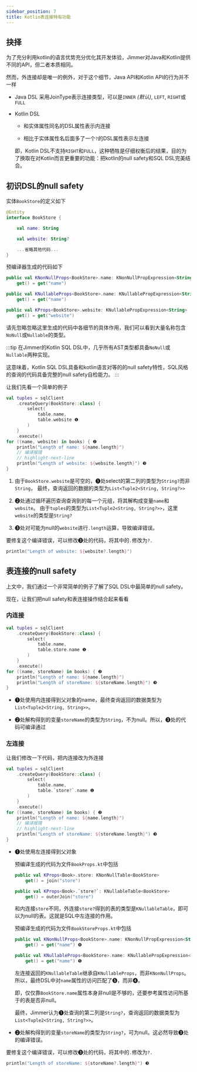 ```yaml
---
sidebar_position: 7
title: Kotlin表连接特有功能
---
```


## 抉择

为了充分利用kotlin的语言优势充分优化其开发体验，Jimmer对Java和Kotlin提供不同的API，但二者本质相同。

然而，外连接却是唯一的例外，对于这个细节，Java API和Kotlin API的行为并不一样

-   Java DSL
    采用JoinType表示连接类型，可以是`INNER` *(默认)*, `LEFT`, `RIGHT`或`FULL`

-   Kotlin DSL

    -   和实体属性同名的DSL属性表示内连接

    -   相比于实体属性名后面多了一个`?`的DSL属性表示左连接

    即，Kotlin DSL不支持`RIGHT`和`FULL`，这种牺牲是仔细权衡后的结果，目的为了换取在对Kotlin而言更重要的功能：把kotlin的null safety和SQL DSL完美结合。

## 初识DSL的null safety

实体`BookStore`的定义如下

```kotlin
@Entity
interface BookStore {

    val name: String

    val website: String?

    ...省略其他代码...
}
```

预编译器生成的代码如下

```kotlin
public val KNonNullProps<BookStore>.name: KNonNullPropExpression<String>
    get() = get("name")

public val KNullableProps<BookStore>.name: KNullablePropExpression<String>
    get() = get("name")

public val KProps<BookStore>.website: KNullablePropExpression<String>
    get() = get("website")
```

请先忽略忽略这里生成的代码中各细节的具体作用，我们可以看到大量名称包含`NoNull`或`Nullable`的类型。

:::tip
在Jimmer的Kotlin SQL DSL中，几乎所有AST类型都具备`NoNull`或`Nullable`两种实现。

这意味着，Kotlin SQL DSL具备和kotlin语言对等的的null safety特性，SQL风格的查询的代码具备完整的null safety自检能力。
:::

让我们先看一个简单的例子

```kotlin
val tuples = sqlClient
    .createQuery(BookStore::class) {
        select(
            table.name,
            table.website ❶
        )
    }
    .execute()
for ((name, website) in books) { ❷
    println("Length of name: ${name.length}")
    // 编译报错
    // highlight-next-line
    println("Length of website: ${website.length}") ❸
}
```

1.  由于`BookStore.website`是可空的，❶处select的第二列的类型为`String?`而非`String`，
    最终，查询返回的数据的类型为`List<Tuple2<String, String?>>`

2.  ❷处通过循环遍历查询查询到的每一个元组，将其解构成变量`name`和`website`。
    由于`tuples`的类型为`List<Tuple2<String, String?>>`，这里`website`的类型是`String?`

3.  ❸处对可能为null的`website`进行`.length`运算，导致编译错误。

要修复这个编译错误，可以修改❸处的代码，将其中的`.`修改为`?.`

```kotlin
println("Length of website: ${website?.length}")
```

## 表连接的null safety

上文中，我们通过一个非常简单的例子了解了SQL DSL中最简单的null safety。

现在，让我们把null safety和表连接操作结合起来看看

### 内连接

```kotlin
val tuples = sqlClient
    .createQuery(BookStore::class) {
        select(
            table.name,
            table.store.name ❶
        )
    }
    .execute()
for ((name, storeName) in books) { ❷
    println("Length of name: ${name.length}")
    println("Length of storeName: ${storeName.length}") ❸
}
```

-   ❶处使用内连接得到父对象的name，最终查询返回的数据类型为`List<Tuple2<String, String>>`。

-   ❷处解构得到的变量`storeName`的类型为`String`，不为null。所以，❸处的代码可编译通过

### 左连接

让我们修改一下代码，把内连接改为外连接

```kotlin
val tuples = sqlClient
    .createQuery(BookStore::class) {
        select(
            table.name,
            table.`store?`.name ❶
        )
    }
    .execute()
for ((name, storeName) in books) { ❷
    println("Length of name: ${name.length}")
    // 编译报错
    // highlight-next-line
    println("Length of storeName: ${storeName.length}") ❸
}
```

-   ❶处使用左连接得到父对象

    预编译生成的代码为文件`BookProps.kt`中包括

    ```kotlin
    public val KProps<Book>.store: KNonNullTable<BookStore>
        get() = join("store")

    public val KProps<Book>.`store?`: KNullableTable<BookStore>
        get() = outerJoin("store")
    ```

    和内连接`store`不同，外连接`store?`得到的表的类型是`KNullableTable`，即可以为null的表。这就是SQL中左连接的作用。

    预编译生成的代码为文件`BookStoreProps.kt`中包括

    ```kotlin
    public val KNonNullProps<BookStore>.name: KNonNullPropExpression<String>
        get() = get("name") ❹

    public val KNullableProps<BookStore>.name: KNullablePropExpression<String>
        get() = get("name") ❺
    ```

    左连接返回的`KNullableTable`继承自`KNullableProps`，而非`KNonNullProps`。
    所以，最终DSL中对`name`属性的访问匹配了❺，而非❹。
    
    即，仅仅靠`BookStore.name`属性本身非null是不够的，还要参考属性访问所基于的表是否非null。

    最终，Jimmer认为❶处查询的第二列是`String?`，查询返回的数据类型为`List<Tuple2<String, String?>>`。

-   ❷处解构得到的变量`storeName`的类型为`String?`，可为null。这必然导致❸处的编译错误。

要修复这个编译错误，可以修改❸处的代码，将其中的`.`修改为`?.`

```kotlin
println("Length of storeName: ${storeName?.length}") ❸
```